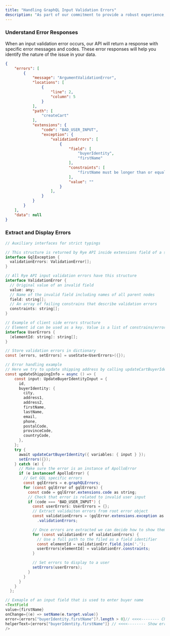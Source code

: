 ```yaml
---
title: "Handling GraphQL Input Validation Errors"
description: "As part of our commitment to provide a robust experience, we've enhanced our GraphQL API with input validation. This guide will help you understand how to handle input validation errors on the client side for smooth integration and error handling in your applications."
---
```


### Understand Error Responses

When an input validation error occurs, our API will return a response with specific error messages and codes. These error responses will help you identify the nature of the issue in your data.

```json Validation error example
{
    "errors": [
        {
            "message": "ArgumentValidationError",
            "locations": [
                {
                    "line": 2,
                    "column": 5
                }
            ],
            "path": [
                "createCart"
            ],
            "extensions": {
                "code": "BAD_USER_INPUT",
                "exception": {
                    "validationErrors": [
                        {
                            "field": [
                                "buyerIdentity",
                                "firstName"
                            ],
                            "constraints": [
                                "firstName must be longer than or equal to 1 characters"
                            ],
                            "value": ""
                        }
                    ],
                }
            }
        }
    ],
    "data": null
}
```

### Extract and Display Errors

```java Extracring errors
// Auxiliary interfaces for strict typings

// This structure is returned by Rye API inside extensions field of a standard GQL error
interface GqlException {
  validationErrors: ValidationError[];
}

// All Rye API input validation errors have this structure
interface ValidationError {
  // Original value of an invalid field
  value: any;
  // Name of the invalid field including names of all parent nodes
  field: string[];
  // An array of failing constrains that describe validation errors
  constraints: string[];
}

// Example of client side errors structure
// Element id can be used as a key. Value is a list of constrains/error messages for the element
interface UserErrors {
  [elementId: string]: string[];
}

// Store validation errors in dictionary
const [errors, setErrors] = useState<UserErrors>({});

// Error handling example
// Here we try to update shipping address by calling updateCartBuyerIdentity mutation
const updateShippingInfo = async () => {
    const input: UpdateBuyerIdentityInput = {
      id,
      buyerIdentity: {
        city,
        address1,
        address2,
        firstName,
        lastName,
        email,
        phone,
        postalCode,
        provinceCode,
        countryCode,
      },
    };
    try {
      await updateCartBuyerIdentity({ variables: { input } });
      setErrors({});
    } catch (e) {
      // Make sure the error is an instance of ApolloError
      if (e instanceof ApolloError) {
        // Get GQL specific errors
        const gqlErrors = e.graphQLErrors;
        for (const gqlError of gqlErrors) {
          const code = gqlError.extensions.code as string;
          // Check that error is related to invalid user input
          if (code === 'BAD_USER_INPUT') {
            const userErrors: UserErrors = {};
            // Extract validaiton errors from root error object
            const validationErrors = (gqlError.extensions.exception as GqlException)
              .validationErrors;

            // Once errors are extracted we can decide how to show them to user
            for (const validationErr of validationErrors) {
              // Use a full path to the filed as a field identifier
              const elementId = validationErr.field.join('.');
              userErrors[elementId] = validationErr.constraints;
            }

            // Set errors to display to a user
            setErrors(userErrors);
          }
        }
      }
    }
  };

// Exmaple of an input field that is used to enter buyer name
<TextField
value={firstName}
onChange={(e) => setName(e.target.value)}
error={errors["buyerIdentity.firstName"]?.length > 0}// <<<<-------- Check for errors
helperText={errors["buyerIdentity.firstName"]} // <<<<-------- Show error messages
/>
```
